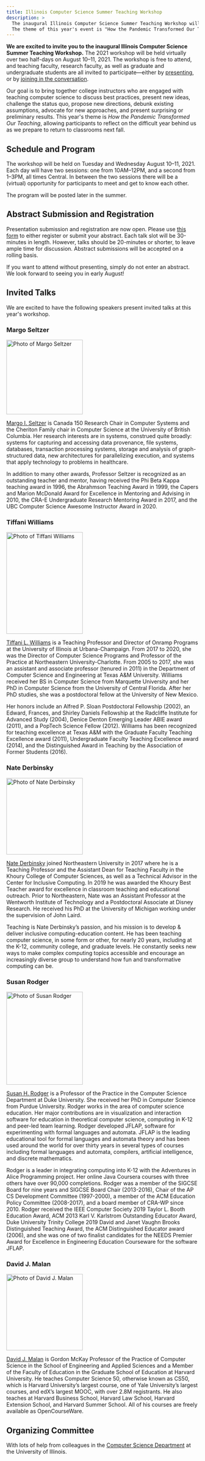 ```yaml
---
title: Illinois Computer Science Summer Teaching Workshop
description: >
  The inaugural Illinois Computer Science Summer Teaching Workshop will be held virtually over two half days on 8/10 (Tuesday) and 8/11 (Wednesday) 2021.
  The theme of this year's event is "How the Pandemic Transformed Our Teaching".
---
```


**We are excited to invite you to the inaugural Illinois Computer Science Summer Teaching Workshop.**
The 2021 workshop will be held virtually over two half-days on August 10–11, 2021.
The workshop is free to attend, and teaching faculty, research faculty, as well as graduate and undergraduate students are all invited to participate—either by
<a href="https://forms.gle/f34hV4kE6Nnkw4Ca7" target="_blank" rel="noreferrer">presenting</a>,
or by
<a href="https://forms.gle/f34hV4kE6Nnkw4Ca7" target="_blank" rel="noreferrer">joining in the conversation</a>.

Our goal is to bring together college instructors who are engaged with teaching computer science to discuss best practices, present new ideas, challenge the status quo, propose new directions, debunk existing assumptions, advocate for new approaches, and present surprising or preliminary results.
This year's theme is _How the Pandemic Transformed Our Teaching_, allowing participants to reflect on the difficult year behind us as we prepare to return to classrooms next fall.

## Schedule and Program

The workshop will be held on Tuesday and Wednesday August 10–11, 2021.
Each day will have two sessions: one from 10AM–12PM, and a second from 1–3PM, all times Central.
In between the two sessions there will be a (virtual) opportunity for participants to meet and get to know each other.

The program will be posted later in the summer.

## Abstract Submission and Registration

Presentation submission and registration are now open.
Please use <a href="https://forms.gle/f34hV4kE6Nnkw4Ca7" target="_blank" rel="noreferrer">this form</a> to either register or submit your abstract.
Each talk slot will be 30-minutes in length.
However, talks should be 20-minutes or shorter, to leave ample time for discussion.
Abstract submissions will be accepted on a rolling basis.

If you want to attend without presenting, simply do not enter an abstract.
We look forward to seeing you in early August!

## Invited Talks

We are excited to have the following speakers present invited talks at this year's workshop.

### Margo Seltzer

<div style={{ float: "right", marginLeft: 16 }}>
  <Image
    src="/2021/margo.jpg"
    width="200"
    height="195"
    alt="Photo of Margo Seltzer"
    style={{ borderRadius: 8 }}
  />
</div>

<a href="https://www.seltzer.com/margo/" target="_blank" rel="noreferrer">Margo I. Seltzer</a>
is Canada 150 Research Chair in Computer Systems and the Cheriton Family chair in Computer Science at the University of British
Columbia. Her research interests are in systems, construed quite broadly: systems for capturing and accessing data provenance,
file systems, databases, transaction processing systems, storage and analysis of graph-structured data, new architectures
for parallelizing execution, and systems that apply technology to problems in healthcare.

In addition to many other awards, Professor Seltzer is recognized as an outstanding teacher and mentor, having received the Phi Beta Kappa teaching award in 1996, the Abrahmson Teaching Award in 1999, the Capers and Marion McDonald Award for Excellence in Mentoring and Advising in 2010, the CRA-E Undergraduate Research Mentoring Award in 2017, and the UBC Computer Science Awesome Instructor Award in 2020.

### Tiffani Williams

<div style={{ float: "right", marginLeft: 16 }}>
  <Image
    src="/2021/tiffani.jpg"
    width="200"
    height="266"
    alt="Photo of Tiffani Williams"
    style={{ borderRadius: 8 }}
  />
</div>

<a href="https://tiffaniwilliams.com/" target="_blank" rel="noreferrer">Tiffani L. Williams</a>
is a Teaching Professor and Director of Onramp Programs at the University of Illinois at Urbana-Champaign. From 2017 to 2020,
she was the Director of Computer Science Programs and Professor of the Practice at Northeastern University-Charlotte. From
2005 to 2017, she was an assistant and associate professor (tenured in 2011) in the Department of Computer Science and Engineering
at Texas A&M University. Williams received her BS in Computer Science from Marquette University and her PhD in Computer Science
from the University of Central Florida. After her PhD studies, she was a postdoctoral fellow at the University of New Mexico.

Her honors include an Alfred P. Sloan Postdoctoral Fellowship (2002), an Edward, Frances, and Shirley Daniels Fellowship at the Radcliffe Institute for Advanced Study (2004), Denice Denton Emerging Leader ABIE award (2011), and a PopTech Science Fellow (2012).
Williams has been recognized for teaching excellence at Texas A&M with the Graduate Faculty Teaching Excellence award (2011), Undergraduate Faculty Teaching Excellence award (2014), and the Distinguished Award in Teaching by the Association of Former Students (2016).

### Nate Derbinsky

<div style={{ float: "right", marginLeft: 16 }}>
  <Image
    src="/2021/nate.jpg"
    width="200"
    height="200"
    alt="Photo of Nate Derbinsky"
    style={{ borderRadius: 8 }}
  />
</div>

<a href="https://derbinsky.info/" target="_blank" rel="noreferrer">Nate Derbinsky</a> joined Northeastern University in 2017 where he is a Teaching Professor and the Assistant Dean for Teaching Faculty in the Khoury College of Computer Sciences, as well as a Technical Advisor in the Center for Inclusive Computing. In 2019 he was awarded the Khoury Best Teacher award for excellence in classroom teaching and educational outreach. Prior to Northeastern, Nate was an Assistant Professor at the Wentworth Institute of Technology and a Postdoctoral Associate at Disney Research. He received his PhD at the University of Michigan working under the supervision of John Laird.

Teaching is Nate Derbinsky’s passion, and his mission is to develop & deliver inclusive computing-education content. He has been teaching computer science, in some form or other, for nearly 20 years, including at the K-12, community college, and graduate levels. He constantly seeks new ways to make complex computing topics accessible and encourage an increasingly diverse group to understand how fun and transformative computing can be.

### Susan Rodger

<div style={{ float: "right", marginLeft: 16 }}>
  <Image
    src="/2021/susan.jpg"
    width="200"
    height="243"
    alt="Photo of Susan Rodger"
    style={{ borderRadius: 8 }}
  />
</div>

<a href="https://users.cs.duke.edu/~rodger/" target="_blank" rel="noreferrer">Susan H. Rodger</a> is a Professor of the Practice in the Computer Science Department at Duke University.
She received her PhD in Computer Science from Purdue University.
Rodger works in the area of computer science education.
Her major contributions are in visualization and interaction software for education in theoretical computer science, computing in K-12 and peer-led team learning.
Rodger developed JFLAP, software for experimenting with formal languages and automata.
JFLAP is the leading educational tool for formal languages and automata theory and has been used around the world for over thirty years in several types of courses including formal languages and automata, compilers, artificial intelligence, and discrete mathematics.

Rodger is a leader in integrating computing into K-12 with the Adventures in Alice Programming project.
Her online Java Coursera courses with three others have over 90,000 completions.
Rodger was a member of the SIGCSE Board for nine years and SIGCSE Board Chair (2013-2016), Chair of the AP CS Development Committee (1997-2000), a member of the ACM Education Policy Committee (2008-2017), and a board member of CRA-WP since 2010.
Rodger received the IEEE Computer Society 2019 Taylor L. Booth Education Award, ACM 2013 Karl V. Karlstrom Outstanding Educator Award, Duke University Trinity College 2019 David and Janet Vaughn Brooks Distinguished Teaching Award, the ACM Distinguished Educator award (2006), and she was one of two finalist candidates for the NEEDS Premier Award for Excellence in Engineering Education Courseware for the software JFLAP.

### David J. Malan

<div style={{ float: "right", marginLeft: 16 }}>
  <Image
    src="/2021/david.jpg"
    width="200"
    height="200"
    alt="Photo of David J. Malan"
    style={{ borderRadius: 8 }}
  />
</div>

[David J. Malan](https://cs.harvard.edu/malan/) is Gordon McKay Professor of the Practice of Computer Science in the School of Engineering and Applied Sciences and a Member of the Faculty of Education in the Graduate School of Education at Harvard University.
He teaches Computer Science 50, otherwise known as CS50, which is Harvard University’s largest course, one of Yale University’s largest courses, and edX’s largest MOOC, with over 2.8M registrants.
He also teaches at Harvard Business School, Harvard Law School, Harvard Extension School, and Harvard Summer School.
All of his courses are freely available as OpenCourseWare.

## Organizing Committee

<OrganizingCommittee />

With lots of help from colleagues in the <a href="https://cs.illinois.edu/" target="_blank" rel="noreferrer">Computer Science Department</a> at the University of Illinois.

